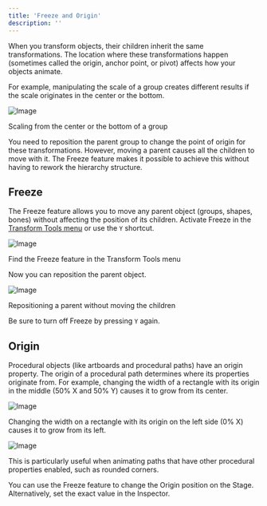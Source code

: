 ```yaml
---
title: 'Freeze and Origin'
description: ''
---
```



<YouTube id="20aS5ZOkNpI" />

When you transform objects, their children inherit the same transformations. The location where these transformations happen (sometimes called the origin, anchor point, or pivot) affects how your objects animate.

For example, manipulating the scale of a group creates different results if the scale originates in the center or the bottom.

![Image](https://ucarecdn.com/14d4d046-5cec-403f-a855-df2f2d973e8e/)

Scaling from the center or the bottom of a group

You need to reposition the parent group to change the point of origin for these transformations. However, moving a parent causes all the children to move with it. The Freeze feature makes it possible to achieve this without having to rework the hierarchy structure.

## Freeze

The Freeze feature allows you to move any parent object (groups, shapes, bones) without affecting the position of its children. Activate Freeze in the [Transform Tools menu](/editor/interface-overview/toolbar) or use the `Y` shortcut.

![Image](/images/editor/fundamentals/d841e0b7-7a01-4c32-9c7b-dadd97c5d3d7.webp)

Find the Freeze feature in the Transform Tools menu

Now you can reposition the parent object.

![Image](https://ucarecdn.com/bd770843-ad72-4584-b23d-ea7cbf3297a7/)

Repositioning a parent without moving the children

Be sure to turn off Freeze by pressing `Y` again.

## Origin

Procedural objects (like artboards and procedural paths) have an origin property. The origin of a procedural path determines where its properties originate from. For example, changing the width of a rectangle with its origin in the middle (50% X and 50% Y) causes it to grow from its center.

![Image](https://ucarecdn.com/2497d2bd-ddbe-432c-b68c-6d70e34a1af0/)

Changing the width on a rectangle with its origin on the left side (0% X) causes it to grow from its left.

![Image](https://ucarecdn.com/253c5325-712b-4e95-b369-3e50604ce817/)

This is particularly useful when animating paths that have other procedural properties enabled, such as rounded corners.

You can use the Freeze feature to change the Origin position on the Stage. Alternatively, set the exact value in the Inspector.